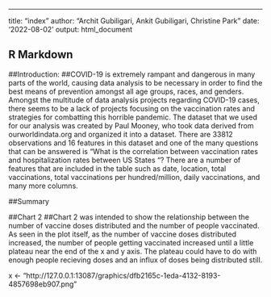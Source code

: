 ---
title: "index"
author: "Archit Gubiligari, Ankit Gubiligari, Christine Park"
date: '2022-08-02'
output: html_document

## R Markdown
##Introduction:
##COVID-19 is extremely rampant and dangerous in many parts of the world, causing data analysis to be necessary in order to find the best means of prevention amongst all age groups, races, and genders. Amongst the multitude of data analysis projects regarding COVID-19 cases, there seems to be a lack of projects focusing on the vaccination rates and strategies for combatting this horrible pandemic. The dataset that we used for our analysis was created by Paul Mooney, who took data derived from ourworldindata.org and organized it into a dataset. There are 33812 observations and 16 features in this dataset and one of the many questions that can be answered is “What is the correlation between vaccination rates and hospitalization rates between US States “? There are a number of features that are included in the table such as date, location, total vaccinations, total vaccinations per hundred/million, daily vaccinations, and many more columns.


##Summary
  







##Chart 2
##Chart 2 was intended to show the relationship between the number of vaccine doses distributed and the number of people vaccinated. As seen in the plot itself, as the number of vaccine doses distributed increased, the number of people getting vaccinated increased until a little plateau near the end of the x and y axis. The plateau could have to do with enough people recieving doses and an influx of doses being distributed still.

x <- "http://127.0.0.1:13087/graphics/dfb2165c-1eda-4132-8193-4857698eb907.png"    


